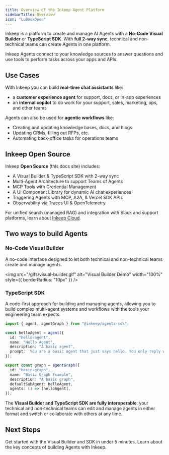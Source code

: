 ```yaml
---
title: Overview of the Inkeep Agent Platform
sidebarTitle: Overview
icon: "LuBookOpen"
---
```


Inkeep is a platform to create and manage AI Agents with a **No-Code Visual Builder** or **TypeScript SDK**. With **full 2-way sync**, technical and non-technical teams can create Agents in one platform. 

Inkeep Agents connect to your knowledge sources to answer questions and use tools to perform tasks across your apps and APIs.

## Use Cases

With Inkeep you can build **real-time chat assistants** like:
- a **customer experience agent** for support, docs, or in-app experiences
- an **internal copilot** to do work for your support, sales, marketing, ops, and other teams

Agents can also be used for **agentic workflows** like:
- Creating and updating knowledge bases, docs, and blogs
- Updating CRMs, filling out RFPs, etc.
- Automating back-office tasks for operations teams

## Inkeep Open Source

Inkeep **Open Source** (this docs site) includes:
- A Visual Builder & TypeScript SDK with 2-way sync
- Multi-Agent Architecture to support Teams of Agents
- MCP Tools with Credential Management
- A UI Component Library for dynamic AI chat experiences
- Triggering Agents with MCP, A2A, & Vercel SDK APIs
- Observability via Traces UI & OpenTelemetry

For unified search (managed RAG) and integration with Slack and support platforms, learn about [Inkeep Cloud](https://inkeep.com/get-started).

## Two ways to build Agents

### No-Code Visual Builder

A no-code interface designed to let both technical and non-technical teams create and manage agents.

<img
  src="/gifs/visual-builder.gif"
  alt="Visual Builder Demo"
  width="100%"
  style={{ borderRadius: "10px" }}
/>

### TypeScript SDK

A code-first approach for building and managing agents, allowing you to build complex multi-agent systems and workflows with the tools your engineering team expects.

   ```typescript
   import { agent, agentGraph } from "@inkeep/agents-sdk";

   const helloAgent = agent({
     id: "hello-agent",
     name: "Hello Agent",
     description: "A basic agent",
     prompt: 'You are a basic agent that just says hello. You only reply with the word "hello", but you may do it in different variations like h3110, h3110w0rld, h3110w0rld! etc...',
   });

   export const graph = agentGraph({
     id: "basic-graph",
     name: "Basic Graph Example",
     description: "A basic graph",
     defaultSubAgent: helloAgent,
     agents: () => [helloAgent],
   });
   ```

The **Visual Builder and TypeScript SDK are fully interoperable**: your technical and non-technical teams can edit and manage agents in either format and switch or collaborate with others at any time.

## Next Steps

<Cards>
  <Card title="Follow the Quick Start" icon="LuZap" href="/quick-start">
    Get started with the Visual Builder and SDK in under 5 minutes.
  </Card>
  <Card title="Conceptual Overview" icon="LuLightbulb" href="/concepts">
    Learn about the key concepts of building Agents with Inkeep.
  </Card>
</Cards>


